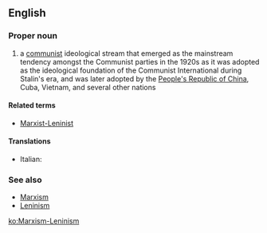 ==English==

===Proper noun===
{{infl|en|proper noun}}

# a [[communist]] ideological stream that emerged as the mainstream tendency amongst the Communist parties in the 1920s as it was adopted as the ideological foundation of the Communist International during Stalin's era, and was later adopted by the [[People's Republic of China]], Cuba, Vietnam, and several other nations

====Related terms====
* [[Marxist-Leninist]]

====Translations====
{{trans-top}}
* Italian: {{t-|it|marxismo-leninismo|m}}
{{trans-mid}}
{{trans-bottom}}

===See also===
* [[Marxism]]
* [[Leninism]]

[[ko:Marxism-Leninism]]